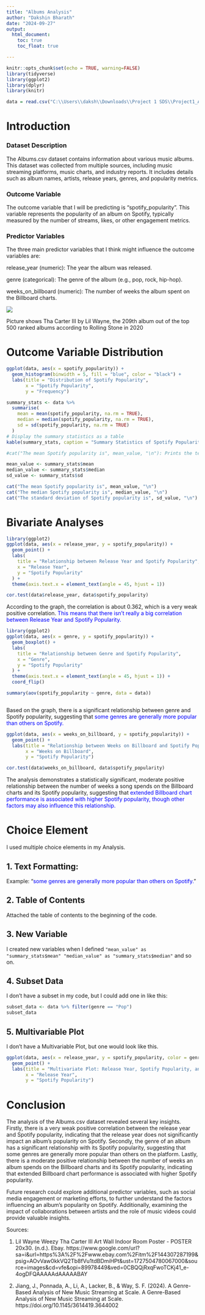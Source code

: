 ---
title: "Albums Analysis"
author: "Dakshin Bharath"
date: "2024-09-27"
output:
  html_document:
    toc: true
    toc_float: true

---

```{r setup, include=FALSE, warnings=FALSE}
knitr::opts_chunk$set(echo = TRUE, warning=FALSE)
library(tidyverse)
library(ggplot2)
library(dplyr)
library(knitr)

data = read.csv("C:\\Users\\daksh\\Downloads\\Project 1 SDS\\Project1_Albums.csv")

```

# Introduction

### Dataset Description

The Albums.csv dataset contains information about various music albums. This dataset was collected from multiple sources, including music streaming platforms, music charts, and industry reports. It includes details such as album names, artists, release years, genres, and popularity metrics.

### Outcome Variable
The outcome variable that I will be predicting is "spotify_popularity". This variable represents the popularity of an album on Spotify, typically measured by the number of streams, likes, or other engagement metrics.

### Predictor Variables
The three main predictor variables that I think might influence the outcome variables are:

release_year (numeric): The year the album was released.

genre (categorical): The genre of the album (e.g., pop, rock, hip-hop).

weeks_on_billboard (numeric): The number of weeks the album spent on the Billboard charts.

![](Rap.png)

Picture shows Tha Carter III by Lil Wayne, the 209th album out of the top 500 ranked albums according to Rolling Stone in 2020

# Outcome Variable Distribution

```{r, echo = FALSE, warnings=FALSE}
ggplot(data, aes(x = spotify_popularity)) +
  geom_histogram(binwidth = 5, fill = "blue", color = "black") +
  labs(title = "Distribution of Spotify Popularity",
       x = "Spotify Popularity",
       y = "Frequency")

summary_stats <- data %>%
  summarise(
    mean = mean(spotify_popularity, na.rm = TRUE),
    median = median(spotify_popularity, na.rm = TRUE),
    sd = sd(spotify_popularity, na.rm = TRUE)
  )
# Display the summary statistics as a table
kable(summary_stats, caption = "Summary Statistics of Spotify Popularity")

#cat("The mean Spotify popularity is", mean_value, "\n"): Prints the text "The mean Spotify popularity is" followed by the value of mean_value. \n adds a newline to ensure the next output starts on a new line.

mean_value <- summary_stats$mean
median_value <- summary_stats$median
sd_value <- summary_stats$sd

cat("The mean Spotify popularity is", mean_value, "\n")
cat("The median Spotify popularity is", median_value, "\n")
cat("The standard deviation of Spotify popularity is", sd_value, "\n")


```

# Bivariate Analyses

```{r, echo= FALSE, warnings=FALSE}

library(ggplot2)
ggplot(data, aes(x = release_year, y = spotify_popularity)) +
  geom_point() +
  labs(
    title = "Relationship between Release Year and Spotify Popularity",
    x = "Release Year",
    y = "Spotify Popularity"
  ) +
  theme(axis.text.x = element_text(angle = 45, hjust = 1))

cor.test(data$release_year, data$spotify_popularity)

```

According to the graph, the correlation is about 0.362, which is a very weak positive correlation. <span style="color:blue; font-size:14px">This means that there isn't really a big correlation between Release Year and Spotify Popularity.</span>


```{r, echo= FALSE,warnings=FALSE}

library(ggplot2)
ggplot(data, aes(x = genre, y = spotify_popularity)) +
  geom_boxplot() +
  labs(
    title = "Relationship between Genre and Spotify Popularity",
    x = "Genre",
    y = "Spotify Popularity"
  ) +
  theme(axis.text.x = element_text(angle = 45, hjust = 1)) +
  coord_flip()

summary(aov(spotify_popularity ~ genre, data = data))



```

Based on the graph, there is a significant relationship between genre and Spotify popularity, suggesting that <span style="color:blue; font-size:14px">some genres are generally more popular than others on Spotify.</span>




```{r, echo= FALSE, warnings=FALSE}

ggplot(data, aes(x = weeks_on_billboard, y = spotify_popularity)) +
  geom_point() +
  labs(title = "Relationship between Weeks on Billboard and Spotify Popularity",
       x = "Weeks on Billboard",
       y = "Spotify Popularity")

cor.test(data$weeks_on_billboard, data$spotify_popularity)

```

The analysis demonstrates a statistically significant, moderate positive relationship between the number of weeks a song spends on the Billboard charts and its Spotify popularity, suggesting that <span style="color:blue; font-size:14px">extended Billboard chart performance is associated with higher Spotify popularity, though other factors may also influence this relationship.</span>

# Choice Element

I used multiple choice elements in my Analysis.

## 1. Text Formatting:

Example: "<span style="color:blue; font-size:14px">some genres are generally more popular than others on Spotify.</span>"

## 2. Table of Contents

Attached the table of contents to the beginning of the code. 

## 3. New Variable

I created new variables when I defined `"mean_value" as "summary_stats$mean" "median_value" as "summary_stats$median"` and so on. 

## 4. Subset Data
I don't have a subset in my code, but I could add one in like this:

```{r, echo=FALSE, warnings=FALSE}
subset_data <- data %>% filter(genre == "Pop")
subset_data
```

## 5. Multivariable Plot
I don't have a Multivariable Plot, but one would look like this. 

```{r, echo=FALSE, warnings=FALSE}
ggplot(data, aes(x = release_year, y = spotify_popularity, color = genre)) +
  geom_point() +
  labs(title = "Multivariate Plot: Release Year, Spotify Popularity, and Genre",
       x = "Release Year",
       y = "Spotify Popularity")

```

# Conclusion

The analysis of the Albums.csv dataset revealed several key insights. Firstly, there is a very weak positive correlation between the release year and Spotify popularity, indicating that the release year does not significantly impact an album's popularity on Spotify. Secondly, the genre of an album has a significant relationship with its Spotify popularity, suggesting that some genres are generally more popular than others on the platform. Lastly, there is a moderate positive relationship between the number of weeks an album spends on the Billboard charts and its Spotify popularity, indicating that extended Billboard chart performance is associated with higher Spotify popularity.

Future research could explore additional predictor variables, such as social media engagement or marketing efforts, to further understand the factors influencing an album's popularity on Spotify. Additionally, examining the impact of collaborations between artists and the role of music videos could provide valuable insights.


Sources: 

1. Lil Wayne Weezy Tha Carter III Art Wall Indoor Room Poster - POSTER 20x30. (n.d.). Ebay. https://www.google.com/url?sa=i&url=https%3A%2F%2Fwww.ebay.com%2Fitm%2F144307287199&psig=AOvVaw0kkVQ2Tb8fVu1tdBDmiHPt&ust=1727504780067000&source=images&cd=vfe&opi=89978449&ved=0CBQQjRxqFwoTCKj41_e-4ogDFQAAAAAdAAAAABAY

2. Jiang, J., Ponnada, A., Li, A., Lacker, B., & Way, S. F. (2024). A Genre-Based Analysis of New Music Streaming at Scale. A Genre-Based Analysis of New Music Streaming at Scale. https://doi.org/10.1145/3614419.3644002

